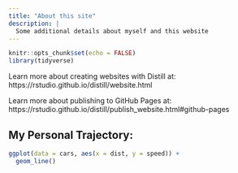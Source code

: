 ```yaml
---
title: "About this site"
description: |
  Some additional details about myself and this website
---
```


```r
knitr::opts_chunk$set(echo = FALSE)
library(tidyverse)
```

 Learn more about creating websites with Distill at:
 https://rstudio.github.io/distill/website.html

 Learn more about publishing to GitHub Pages at:
 https://rstudio.github.io/distill/publish_website.html#github-pages


## My Personal Trajectory:

```r
ggplot(data = cars, aes(x = dist, y = speed)) +
  geom_line()
```

